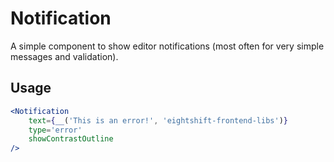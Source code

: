 # Notification

A simple component to show editor notifications (most often for very simple messages and validation).

## Usage

```jsx
<Notification
	text={__('This is an error!', 'eightshift-frontend-libs')}
	type='error'
	showContrastOutline
/>
```
